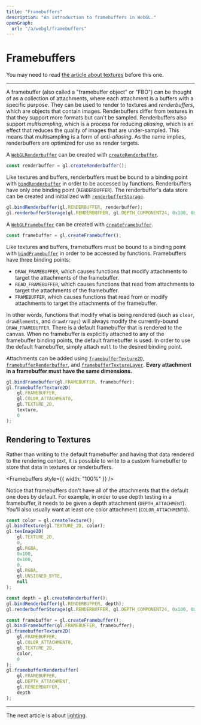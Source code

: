 ```yaml
---
title: "Framebuffers"
description: "An introduction to framebuffers in WebGL."
openGraph:
  url: "/a/webgl/framebuffers"
---
```



# Framebuffers

You may need to read [the article about textures](/a/webgl/textures) before this one.

---

A framebuffer (also called a "framebuffer object" or "FBO") can be thought of as a collection of attachments, where each attachment is a buffers with a specific purpose. They can be used to render to textures and _renderbuffers_, which are objects that contain images. Renderbuffers differ from textures in that they support more formats but can't be sampled. Renderbuffers also support _multisampling_, which is a process for reducing _aliasing_, which is an effect that reduces the quality of images that are under-sampled. This means that multisampling is a form of _anti-aliasing_. As the name implies, renderbuffers are optimized for use as render targets.

A [`WebGLRenderbuffer`](https://developer.mozilla.org/en-US/docs/Web/API/WebGLRenderbuffer) can be created with [`createRenderbuffer`](https://developer.mozilla.org/en-US/docs/Web/API/WebGLRenderingContext/createRenderbuffer).

```js
const renderbuffer = gl.createRenderbuffer();
```

Like textures and buffers, renderbuffers must be bound to a binding point with [`bindRenderbuffer`](https://developer.mozilla.org/en-US/docs/Web/API/WebGLRenderingContext/bindRenderbuffer) in order to be accessed by functions. Renderbuffers have only one binding point (`RENDERBUFFER`). The renderbuffer's data store can be created and initialized with [`renderbufferStorage`](https://developer.mozilla.org/en-US/docs/Web/API/WebGLRenderingContext/renderbufferStorage).

```js
gl.bindRenderbuffer(gl.RENDERBUFFER, renderbuffer);
gl.renderbufferStorage(gl.RENDERBUFFER, gl.DEPTH_COMPONENT24, 0x100, 0x100);
```

A [`WebGLFramebuffer`](https://developer.mozilla.org/en-US/docs/Web/API/WebGLFramebuffer) can be created with [`createFramebuffer`](https://developer.mozilla.org/en-US/docs/Web/API/WebGLRenderingContext/createFramebuffer).

```js
const framebuffer = gl.createFramebuffer();
```

Like textures and buffers, framebuffers must be bound to a binding point with [`bindFramebuffer`](https://developer.mozilla.org/en-US/docs/Web/API/WebGLRenderingContext/bindFramebuffer) in order to be accessed by functions. Framebuffers have three binding points:

- `DRAW_FRAMEBUFFER`, which causes functions that modify attachments to target the attachments of the framebuffer.
- `READ_FRAMEBUFFER`, which causes functions that read from attachments to target the attachments of the framebuffer.
- `FRAMEBUFFER`, which causes functions that read from or modify attachments to target the attachments of the framebuffer.

In other words, functions that modify what is being rendered (such as `clear`, `drawElements`, and `drawArrays`) will always modify the currently-bound `DRAW_FRAMEBUFFER`. There is a default framebuffer that is rendered to the canvas. When no framebuffer is explicitly attached to any of the framebuffer binding points, the default framebuffer is used. In order to use the default framebuffer, simply attach `null` to the desired binding point.

Attachments can be added using [`framebufferTexture2D`](https://developer.mozilla.org/en-US/docs/Web/API/WebGLRenderingContext/framebufferTexture2D), [`framebufferRenderbuffer`](https://developer.mozilla.org/en-US/docs/Web/API/WebGLRenderingContext/framebufferRenderbuffer), and [`framebufferTextureLayer`](https://developer.mozilla.org/en-US/docs/Web/API/WebGL2RenderingContext/framebufferTextureLayer). **Every attachment in a framebuffer must have the same dimensions.**

```js
gl.bindFramebuffer(gl.FRAMEBUFFER, framebuffer);
gl.framebufferTexture2D(
	gl.FRAMEBUFFER,
	gl.COLOR_ATTACHMENT0,
	gl.TEXTURE_2D,
	texture,
	0
);
```

## Rendering to Textures

Rather than writing to the default framebuffer and having that data rendered to the rendering context, it is possible to write to a custom framebuffer to store that data in textures or renderbuffers.

<Framebuffers style={{ width: "100%" }} />

Notice that framebuffers don't have all of the attachments that the default one does by default. For example, in order to use depth testing in a framebuffer, it needs to be given a depth attachment (`DEPTH_ATTACHMENT`). You'll also usually want at least one color attachment (`COLOR_ATTACHMENT0`).

```js
const color = gl.createTexture();
gl.bindTexture(gl.TEXTURE_2D, color);
gl.texImage2D(
	gl.TEXTURE_2D,
	0,
	gl.RGBA,
	0x100,
	0x100,
	0,
	gl.RGBA,
	gl.UNSIGNED_BYTE,
	null
);

const depth = gl.createRenderbuffer();
gl.bindRenderbuffer(gl.RENDERBUFFER, depth);
gl.renderbufferStorage(gl.RENDERBUFFER, gl.DEPTH_COMPONENT24, 0x100, 0x100);

const framebuffer = gl.createFramebuffer();
gl.bindFramebuffer(gl.FRAMEBUFFER, framebuffer);
gl.framebufferTexture2D(
	gl.FRAMEBUFFER,
	gl.COLOR_ATTACHMENT0,
	gl.TEXTURE_2D,
	color,
	0
);
gl.framebufferRenderbuffer(
	gl.FRAMEBUFFER,
	gl.DEPTH_ATTACHMENT,
	gl.RENDERBUFFER,
	depth
);
```

---

The next article is about [lighting](/a/webgl/lighting).
